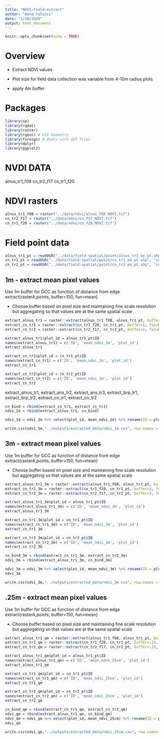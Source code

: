 ```yaml
---
title: "NDVI-field-extract"
author: "Anna Talucci"
date: "2/28/2020"
output: html_document
---
```


```r
knitr::opts_chunk$set(echo = TRUE)
```

# Overview

- Extract NDVI values



- Plot size for field data collection was variable from 4-10m radius plots
- apply 4m buffer

# Packages
```r
library(sp) 
library(rgdal) 
library(raster) 
library(rgeos) # GIS Geometry
library(foreign) # deals with dbf files
library(dplyr)
library(ggplot2)
```


# NVDI DATA



alnus_tr1_f08
cn_tr2_f17
cn_tr1_f20 


# NDVI rasters

```r
alnus_tr1_f08 = raster("../data/ndvi/alnus_f08_NDVI.tif")
cn_tr2_f17 = raster("../data/ndvi/cn_f17_NDVI.tif")
cn_tr1_f20 = raster("../data/ndvi/cn_f20_NDVI.tif")
```


# Field point data

```r
alnus_tr1_pt = readOGR("../data/field-spatial/point/alnus_tr1_ee_pt.shp", "alnus_tr1_ee_pt")
cn_tr1_pt = readOGR("../data/field-spatial/point/cn_tr1_ee_pt.shp", "cn_tr1_ee_pt") 
cn_tr2_pt = readOGR("../data/field-spatial/point/cn_tr2_ee_pt.shp", "cn_tr2_ee_pt") 
```


## 1m - extract mean pixel values
Use 1m buffer for GCC as  function of distance from edge
extract(rasterA,points, buffer=150, fun=mean)

- Choose buffer based on pixel size and maintaining fine scale resolution but aggregating so that values are at the same spatial scale

```r
extract_alnus_tr1 = raster::extract(alnus_tr1_f08, alnus_tr1_pt, buffer=1, fun=mean, df=TRUE )
extract_cn_tr1 = raster::extract(cn_tr1_f20, cn_tr1_pt, buffer=1, fun=mean,  df=TRUE )
extract_cn_tr2 = raster::extract(cn_tr2_f17, cn_tr2_pt, buffer=1, fun=mean,  df=TRUE )
```


```r
extract_alnus_tr1$plot_id = alnus_tr1_pt$ID
names(extract_alnus_tr1) = c('ID', 'mean_ndvi_1m', 'plot_id')
extract_alnus_tr1
```

```r
extract_cn_tr1$plot_id = cn_tr1_pt$ID
names(extract_cn_tr1) = c('ID', 'mean_ndvi_1m', 'plot_id')
extract_cn_tr1
```

```r
extract_cn_tr2$plot_id = cn_tr2_pt$ID
names(extract_cn_tr2) = c('ID', 'mean_ndvi_1m', 'plot_id')
extract_cn_tr2
```

extract_alnus_tr1, extract_ans_tr2, extract_ans_tr3, extract_brp_tr1, extract_brp_tr2, extract_cn_tr1, extract_cn_tr2
```r
cn_bind = rbind(extract_cn_tr1, extract_cn_tr2)
ndvi_1m = rbind(extract_alnus_tr1, cn_bind)

ndvi_1m = ndvi_1m %>% select(plot_id, mean_ndvi_1m) %>% rename(ID = plot_id)
```

```r
write.csv(ndvi_1m,"../outputs/extracted_data/ndvi_1m.csv", row.names = FALSE)
```

## 3m - extract mean pixel values
Use 1m buffer for GCC as  function of distance from edge
extract(rasterA,points, buffer=150, fun=mean)

- Choose buffer based on pixel size and maintaining fine scale resolution but aggregating so that values are at the same spatial scale

```r

extract_alnus_tr1_3m = raster::extract(alnus_tr1_f08, alnus_tr1_pt, buffer=3, fun=mean, df=TRUE )
extract_cn_tr1_3m = raster::extract(cn_tr1_f20, cn_tr1_pt, buffer=3, fun=mean,  df=TRUE )
extract_cn_tr2_3m = raster::extract(cn_tr2_f17, cn_tr2_pt, buffer=3, fun=mean,  df=TRUE )
```


```r
extract_alnus_tr1_3m$plot_id = alnus_tr1_pt$ID
names(extract_alnus_tr1_3m) = c('ID', 'mean_ndvi_3m', 'plot_id')
extract_alnus_tr1_3m
```

```r
extract_cn_tr1_3m$plot_id = cn_tr1_pt$ID
names(extract_cn_tr1_3m) = c('ID', 'mean_ndvi_3m', 'plot_id')
extract_cn_tr1_3m
```

```r
extract_cn_tr2_3m$plot_id = cn_tr2_pt$ID
names(extract_cn_tr2_3m) = c('ID', 'mean_ndvi_3m', 'plot_id')
extract_cn_tr2_3m
```


```r
cn_bind_3m = rbind(extract_cn_tr1_3m, extract_cn_tr2_3m)
ndvi_3m = rbind(extract_alnus_tr1_3m, cn_bind_3m)

ndvi_3m = ndvi_3m %>% select(plot_id, mean_ndvi_3m) %>% rename(ID = plot_id)
ndvi_3m
```

```r
write.csv(ndvi_3m,"../outputs/extracted_data/ndvi_3m.csv", row.names = FALSE)
```

## .25m - extract mean pixel values
Use 1m buffer for GCC as  function of distance from edge
extract(rasterA,points, buffer=150, fun=mean)

- Choose buffer based on pixel size and maintaining fine scale resolution but aggregating so that values are at the same spatial scale

```r

extract_alnus_tr1_qm = raster::extract(alnus_tr1_f08, alnus_tr1_pt, buffer=.25, fun=mean, df=TRUE )
extract_cn_tr1_qm = raster::extract(cn_tr1_f20, cn_tr1_pt, buffer=.25, fun=mean,  df=TRUE )
extract_cn_tr2_qm = raster::extract(cn_tr2_f17, cn_tr2_pt, buffer=.25, fun=mean,  df=TRUE )
```


```r
extract_alnus_tr1_qm$plot_id = alnus_tr1_pt$ID
names(extract_alnus_tr1_qm) = c('ID', 'mean_ndvi_25cm', 'plot_id')
extract_alnus_tr1_qm
```

```r
extract_cn_tr1_qm$plot_id = cn_tr1_pt$ID
names(extract_cn_tr1_qm) = c('ID', 'mean_ndvi_25cm', 'plot_id')
extract_cn_tr1_qm
```

```r
extract_cn_tr2_qm$plot_id = cn_tr2_pt$ID
names(extract_cn_tr2_qm) = c('ID', 'mean_ndvi_25cm', 'plot_id')
extract_cn_tr2_qm
```


```r
cn_bind_qm = rbind(extract_cn_tr1_qm, extract_cn_tr2_qm)
ndvi_qm = rbind(extract_alnus_tr1_qm, cn_bind_qm)
ndvi_qm = ndvi_qm %>% select(plot_id, mean_ndvi_25cm) %>% rename(ID = plot_id)
ndvi_qm
```

```r
write.csv(ndvi_qm,"../outputs/extracted_data/ndvi_25cm.csv", row.names = FALSE)
```

